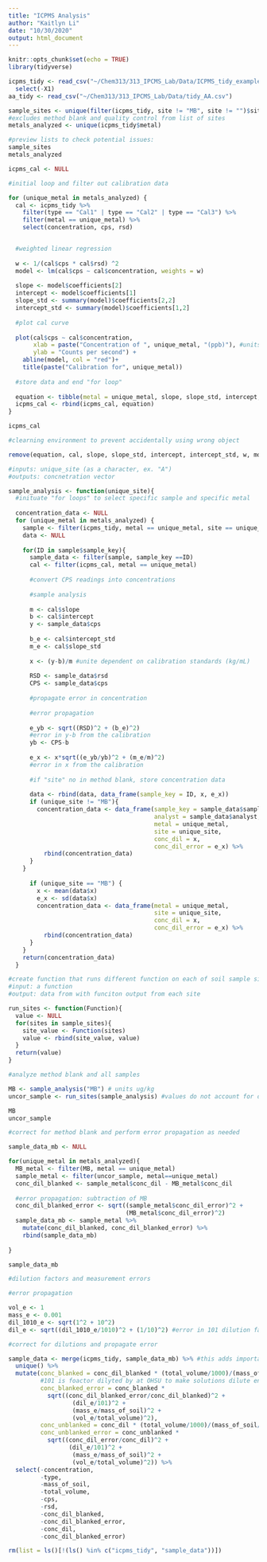 ```yaml
---
title: "ICPMS Analysis"
author: "Kaitlyn Li"
date: "10/30/2020"
output: html_document
---
```


```r
knitr::opts_chunk$set(echo = TRUE)
library(tidyverse)
```

```r
icpms_tidy <- read_csv("~/Chem313/313_IPCMS_Lab/Data/ICPMS_tidy_example.csv")%>%
  select(-X1)
aa_tidy <- read_csv("~/Chem313/313_IPCMS_Lab/Data/tidy_AA.csv")
```

```r
sample_sites <- unique(filter(icpms_tidy, site != "MB", site != "")$site)
#excludes method blank and quality control from list of sites
metals_analyzed <- unique(icpms_tidy$metal)

#preview lists to check potential issues:
sample_sites
metals_analyzed
```

```r
icpms_cal <- NULL

#initial loop and filter out calibration data

for (unique_metal in metals_analyzed) {
  cal <- icpms_tidy %>%
    filter(type == "Cal1" | type == "Cal2" | type == "Cal3") %>%
    filter(metal == unique_metal) %>%
    select(concentration, cps, rsd)


  #weighted linear regression
  
  w <- 1/(cal$cps * cal$rsd) ^2
  model <- lm(cal$cps ~ cal$concentration, weights = w)
  
  slope <- model$coefficients[2]
  intercept <- model$coefficients[1]
  slope_std <- summary(model)$coefficients[2,2]
  intercept_std <- summary(model)$coefficients[1,2]
  
  #plot cal curve
  
  plot(cal$cps ~ cal$concentration,
       xlab = paste("Concentration of ", unique_metal, "(ppb)"), #units from std solution prepared at ohsu (ug/L)
       ylab = "Counts per second") +
    abline(model, col = "red")+
    title(paste("Calibration for", unique_metal))
  
  #store data and end "for loop"
  
  equation <- tibble(metal = unique_metal, slope, slope_std, intercept, intercept_std)  
  icpms_cal <- rbind(icpms_cal, equation)
}

icpms_cal

#clearning environment to prevent accidentally using wrong object

remove(equation, cal, slope, slope_std, intercept, intercept_std, w, model, unique_metal)
```

```r
#inputs: unique_site (as a character, ex. "A")
#outputs: concnetration vector

sample_analysis <- function(unique_site){
  #inituate "for loops" to select specific sample and specific metal
  
  concentration_data <- NULL
  for (unique_metal in metals_analyzed) {
    sample <- filter(icpms_tidy, metal == unique_metal, site == unique_site)
    data <- NULL
    
    for(ID in sample$sample_key){
      sample_data <- filter(sample, sample_key ==ID)
      cal <- filter(icpms_cal, metal == unique_metal)
      
      #convert CPS readings into concentrations
      
      #sample analysis
      
      m <- cal$slope
      b <- cal$intercept
      y <- sample_data$cps
      
      b_e <- cal$intercept_std
      m_e <- cal$slope_std
      
      x <- (y-b)/m #unite dependent on calibration standards (kg/mL)
      
      RSD <- sample_data$rsd
      CPS <- sample_data$cps
      
      #propagate error in concentration
      
      #error propagation
      
      e_yb <- sqrt((RSD)^2 + (b_e)^2)
      #error in y-b from the calibration
      yb <- CPS-b
      
      e_x <- x*sqrt((e_yb/yb)^2 + (m_e/m)^2)
      #error in x from the calibration
      
      #if "site" no in method blank, store concentration data
      
      data <- rbind(data, data_frame(sample_key = ID, x, e_x))
      if (unique_site != "MB"){
        concentration_data <- data_frame(sample_key = sample_data$sample_key,
                                         analyst = sample_data$analyst,
                                         metal = unique_metal,
                                         site = unique_site,
                                         conc_dil = x,
                                         conc_dil_error = e_x) %>%
          rbind(concentration_data)
      }
    }
      
      if (unique_site == "MB") {
        x <- mean(data$x)
        e_x <- sd(data$x)
        concentration_data <- data_frame(metal = unique_metal,
                                         site = unique_site,
                                         conc_dil = x,
                                         conc_dil_error = e_x) %>%
          rbind(concentration_data)
      }
    }
    return(concentration_data)
  }
```

```r
#create function that runs different function on each of soil sample sites
#input: a function
#output: data from with funciton output from each site

run_sites <- function(Function){
  value <- NULL
  for(sites in sample_sites){
    site_value <- Function(sites)
    value <- rbind(site_value, value)
  }
  return(value)
}
```

```r
#analyze method blank and all samples

MB <- sample_analysis("MB") # units ug/kg
uncor_sample <- run_sites(sample_analysis) #values do not account for dilutions (ug/kg)

MB
uncor_sample
```

```r
#correct for method blank and perform error propagation as needed

sample_data_mb <- NULL

for(unique_metal in metals_analyzed){
  MB_metal <- filter(MB, metal == unique_metal)
  sample_metal <- filter(uncor_sample, metal==unique_metal)
  conc_dil_blanked <- sample_metal$conc_dil - MB_metal$conc_dil
  
  #error propagation: subtraction of MB
  conc_dil_blanked_error <- sqrt((sample_metal$conc_dil_error)^2 +
                                 (MB_metal$conc_dil_error)^2)
  sample_data_mb <- sample_metal %>%
    mutate(conc_dil_blanked, conc_dil_blanked_error) %>%
    rbind(sample_data_mb)
  
}

sample_data_mb
```

```r
#dilution factors and measurement errors

#error propagation

vol_e <- 1
mass_e <- 0.001
dil_1010_e <- sqrt(1^2 + 10^2)
dil_e <- sqrt((dil_1010_e/1010)^2 + (1/10)^2) #error in 101 dilution factor

#correct for dilutions and propagate error

sample_data <- merge(icpms_tidy, sample_data_mb) %>% #this adds important details like soil mass
  unique() %>%
  mutate(conc_blanked = conc_dil_blanked * (total_volume/1000)/(mass_of_soil/1000) * 100,
         #101 is foactor dilyted by at OHSU to make solutions dilute enough to run ICPMS on.
         conc_blanked_error = conc_blanked *
           sqrt((conc_dil_blanked_error/conc_dil_blanked)^2 +
                  (dil_e/101)^2 +
                  (mass_e/mass_of_soil)^2 +
                  (vol_e/total_volume)^2),
         conc_unblanked = conc_dil * (total_volume/1000)/(mass_of_soil/1000)*101,
         conc_unblanked_error = conc_unblanked *
           sqrt((conc_dil_error/conc_dil)^2 +
                 (dil_e/101)^2 +
                  (mass_e/mass_of_soil)^2 +
                  (vol_e/total_volume)^2)) %>%
  select(-concentration,
         -type,
         -mass_of_soil,
         -total_volume,
         -cps,
         -rsd,
         -conc_dil_blanked,
         -conc_dil_blanked_error,
         -conc_dil,
         -conc_dil_blanked_error)
```

```r
rm(list = ls()[!(ls() %in% c("icpms_tidy", "sample_data"))])
```


